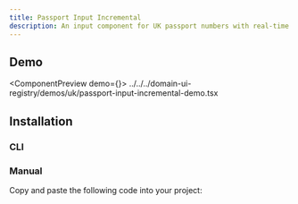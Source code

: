 ```yaml
---
title: Passport Input Incremental
description: An input component for UK passport numbers with real-time incremental validation that prevents invalid characters as you type.
---
```



## Demo

<ComponentPreview demo={<PassportInputIncrementalDemo />}>
  <include>../../../domain-ui-registry/demos/uk/passport-input-incremental-demo.tsx</include>
</ComponentPreview>

## Installation

### CLI

<RegistryCliCommands name="uk-passport-input-incremental" type="free" />

### Manual

Copy and paste the following code into your project:

<RegistryAllFiles name="uk-passport-input-incremental" type="free" />